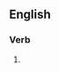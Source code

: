 ==English==

===Verb===
{{head|en|present participle}}

# {{present participle of|ponce|lang=en|nocat=1}}